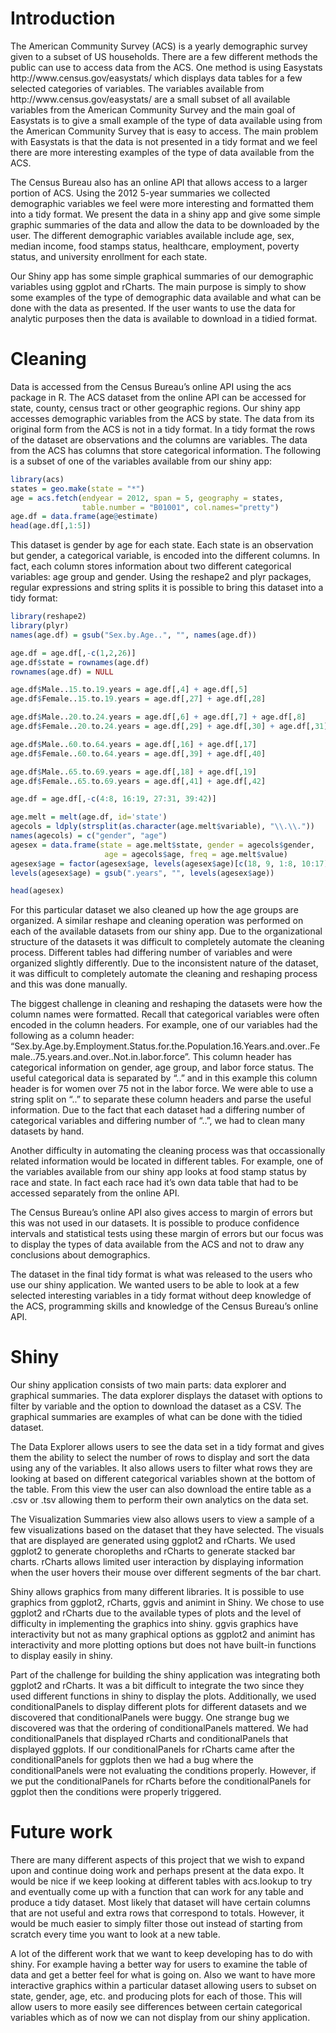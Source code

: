 Introduction
========================================================
The American Community Survey (ACS) is a yearly demographic survey given to a subset of US households.  There are a few different methods the public can use to access data from the ACS.  One method is using Easystats http://www.census.gov/easystats/ which displays data tables for a few selected categories of variables.  The variables available from http://www.census.gov/easystats/ are a small subset of all available variables from the American Community Survey and the main goal of Easystats is to give a small example of the type of data available using from the American Community Survey that is easy to access.  The main problem with Easystats is that the data is not presented in a tidy format and we feel there are more interesting examples of the type of data available from the ACS.

The Census Bureau also has an online API that allows access to a larger portion of ACS.  Using the 2012 5-year summaries we collected demographic variables we feel were more interesting and formatted them into a tidy format.  We present the data in a shiny app and give some simple graphic summaries of the data and allow the data to be downloaded by the user.  The different demographic variables available include age, sex, median income, food stamps status, healthcare, employment, poverty status, and university enrollment for each state.

Our Shiny app has some simple graphical summaries of our demographic variables using ggplot and rCharts.  The main purpose is simply to show some examples of the type of demographic data available and what can be done with the data as presented.  If the user wants to use the data for analytic purposes then the data is available to download in a tidied format. 

Cleaning
========================================================
Data is accessed from the Census Bureau's online API using the acs package in R.  The ACS dataset from the online API can be accessed for state, county, census tract or other geographic regions.  Our shiny app accesses demographic variables from the ACS by state.  The data from its original form from the ACS is not in a tidy format.   In a tidy format the rows of the dataset are observations and the columns are variables.  The data from the ACS has columns that store categorical information.  The following is a subset of one of the variables available from our shiny app:

```r
library(acs)
states = geo.make(state = "*")
age = acs.fetch(endyear = 2012, span = 5, geography = states, 
                table.number = "B01001", col.names="pretty")
age.df = data.frame(age@estimate)
head(age.df[,1:5])
```

This dataset is gender by age for each state.  Each state is an observation but gender, a categorical variable, is encoded into the different columns.  In fact, each column stores information about two different categorical variables: age group and gender.  Using the reshape2 and plyr packages, regular expressions and string splits it is possible to bring this dataset into a tidy format:

```r
library(reshape2)
library(plyr)
names(age.df) = gsub("Sex.by.Age..", "", names(age.df))

age.df = age.df[,-c(1,2,26)]
age.df$state = rownames(age.df)
rownames(age.df) = NULL

age.df$Male..15.to.19.years = age.df[,4] + age.df[,5]
age.df$Female..15.to.19.years = age.df[,27] + age.df[,28]

age.df$Male..20.to.24.years = age.df[,6] + age.df[,7] + age.df[,8]
age.df$Female..20.to.24.years = age.df[,29] + age.df[,30] + age.df[,31]

age.df$Male..60.to.64.years = age.df[,16] + age.df[,17]
age.df$Female..60.to.64.years = age.df[,39] + age.df[,40]

age.df$Male..65.to.69.years = age.df[,18] + age.df[,19]
age.df$Female..65.to.69.years = age.df[,41] + age.df[,42]

age.df = age.df[,-c(4:8, 16:19, 27:31, 39:42)]

age.melt = melt(age.df, id='state')
agecols = ldply(strsplit(as.character(age.melt$variable), "\\.\\."))
names(agecols) = c("gender", "age")
agesex = data.frame(state = age.melt$state, gender = agecols$gender, 
                     age = agecols$age, freq = age.melt$value)
agesex$age = factor(agesex$age, levels(agesex$age)[c(18, 9, 1:8, 10:17)])
levels(agesex$age) = gsub(".years", "", levels(agesex$age))

head(agesex)
```

For this particular dataset we also cleaned up how the age groups are organized.  A similar reshape and cleaning operation was performed on each of the available datasets from our shiny app.  Due to the organizational structure of the datasets it was difficult to completely automate the cleaning process.  Different tables had differing number of variables and were organized slightly differently.  Due to the inconsistent nature of the dataset, it was difficult to completely automate the cleaning and reshaping process and this was done manually.  

The biggest challenge in cleaning and reshaping the datasets were how the column names were formatted.  Recall that categorical variables were often encoded in the column headers.  For example, one of our variables had the following as a column header: "Sex.by.Age.by.Employment.Status.for.the.Population.16.Years.and.over..Female..75.years.and.over..Not.in.labor.force".  This column header has categorical information on gender, age group, and labor force status.  The useful categorical data is separated by ".." and in this example this column header is for women over 75 not in the labor force.  We were able to use a string split on ".." to separate these column headers and parse the useful information.  Due to the fact that each dataset had a differing number of categorical variables and differing number of "..", we had to clean many datasets by hand.

Another difficulty in automating the cleaning process was that occassionally related information would be located in different tables.  For example, one of the variables available from our shiny app looks at food stamp status by race and state.  In fact each race had it's own data table that had to be accessed separately from the online API.

The Census Bureau's online API also gives access to margin of errors but this was not used in our datasets.  It is possible to produce confidence intervals and statistical tests using these margin of errors but our focus was to display the types of data available from the ACS and not to draw any conclusions about demographics. 

The dataset in the final tidy format is what was released to the users who use our shiny application.  We wanted users to be able to look at a few selected interesting variables in a tidy format without deep knowledge of the ACS, programming skills and knowledge of the Census Bureau's online API.

Shiny
========================================================
Our shiny application consists of two main parts: data explorer and graphical summaries.  The data explorer displays the dataset with options to filter by variable and the option to download the dataset as a CSV.  The graphical summaries are examples of what can be done with the tidied dataset. 

The Data Explorer allows users to see the data set in a tidy format and gives them the ability to select the number of rows to display and sort the data using any of the variables.  It also allows users to filter what rows they are looking at based on different categorical variables shown at the bottom of the table.  From this view the user can also download the entire table as a .csv or .tsv allowing them to perform their own analytics on the data set.

The Visualization Summaries view also allows users to view a sample of a few visualizations based on the dataset that they have selected.  The visuals that are displayed are generated using ggplot2 and rCharts.  We used ggplot2 to generate choropleths and rCharts to generate stacked bar charts.  rCharts allows limited user interaction by displaying information when the user hovers their mouse over different segments of the bar chart.  

Shiny allows graphics from many different libraries.  It is possible to use graphics from ggplot2, rCharts, ggvis and animint in Shiny.  We chose to use ggplot2 and rCharts due to the available types of plots and the level of difficulty in implementing the graphics into shiny.  ggvis graphics have interactivity but not as many graphical options as ggplot2 and animint has interactivity and more plotting options but does not have built-in functions to display easily in shiny.

Part of the challenge for building the shiny application was integrating both ggplot2 and rCharts.  It was a bit difficult to integrate the two since they used different functions in shiny to display the plots.  Additionally, we used conditionalPanels to display different plots for different datasets and we discovered that conditionalPanels were buggy.  One strange bug we discovered was that the ordering of conditionalPanels mattered.  We had conditionalPanels that displayed rCharts and conditionalPanels that displayed ggplots.  If our conditionalPanels for rCharts came after the conditionalPanels for ggplots then we had a bug where the conditionalPanels were not evaluating the conditions properly.  However, if we put the conditionalPanels for rCharts before the conditionalPanels for ggplot then the conditions were properly triggered.

Future work
========================================================
There are many different aspects of this project that we wish to expand upon and continue doing work and perhaps present at the data expo.  It would be nice if we keep looking at different tables with acs.lookup to try and eventually come up with a function that can work for any table and produce a tidy dataset.  Most likely that dataset will have certain columns that are not useful and extra rows that correspond to totals.  However, it would be much easier to simply filter those out instead of starting from scratch every time you want to look at a new table.

A lot of the different work that we want to keep developing has to do with shiny.  For example having a better way for users to examine the table of data and get a better feel for what is going on.  Also we want to have more interactive graphics within a particular dataset allowing users to subset on state, gender, age, etc.  and producing plots for each of those.  This will allow users to more easily see differences between certain categorical variables which as of now we can not display from our shiny application.